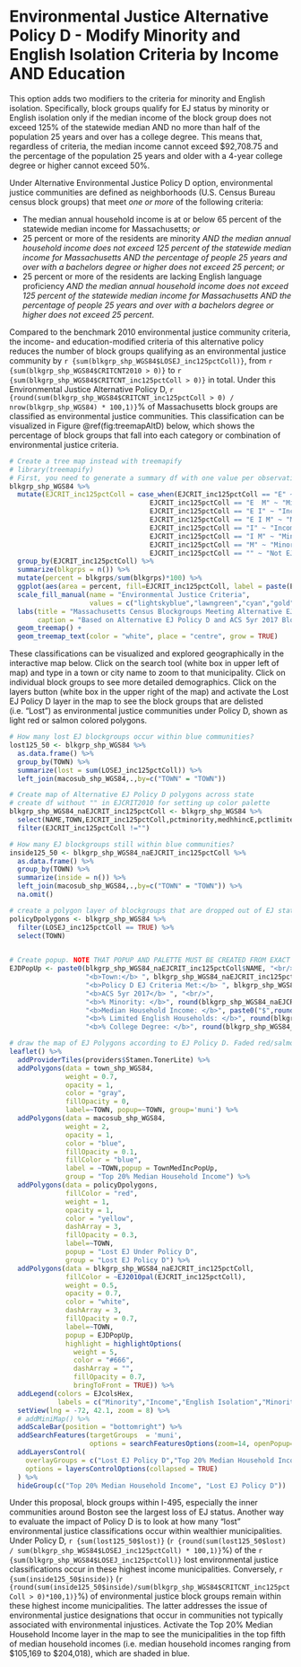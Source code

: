 # Environmental Justice Alternative Policy D - Modify Minority and English Isolation Criteria by Income AND Education

This option adds two modifiers to the criteria for minority and English isolation. Specifically, block groups qualify for EJ status by minority or English isolation only if the median income of the block group does not exceed 125% of the statewide median AND no more than half of the population 25 years and over has a college degree. This means that, regardless of criteria, the median income cannot exceed \$92,708.75 and the percentage of the population 25 years and older with a 4-year college degree or higher cannot exceed 50%. 

Under Alternative Environmental Justice Policy D option, environmental justice communities are defined as neighborhoods (U.S. Census Bureau census block groups) that meet *one or more* of the following criteria: 

* The median annual household income is at or below 65 percent of the statewide median income for Massachusetts; *or*
* 25 percent or more of the residents are minority *AND the median annual household income does not exceed 125 percent of the statewide median income for Massachusetts AND the percentage of people 25 years and over with a bachelors degree or higher does not exceed 25 percent*; *or*
* 25 percent or more of the residents are lacking English language proficiency *AND the median annual household income does not exceed 125 percent of the statewide median income for Massachusetts AND the percentage of people 25 years and over with a bachelors degree or higher does not exceed 25 percent*.

Compared to the benchmark 2010 environmental justice community criteria, the income- and education-modified criteria of this alternative policy reduces the number of block groups qualifying as an environmental justice community by `r {sum(blkgrp_shp_WGS84$LOSEJ_inc125pctColl)}`, from `r {sum(blkgrp_shp_WGS84$CRITCNT2010 > 0)}` to `r {sum(blkgrp_shp_WGS84$CRITCNT_inc125pctColl > 0)}` in total. Under this Environmental Justice Alternative Policy D, `r {round(sum(blkgrp_shp_WGS84$CRITCNT_inc125pctColl > 0) / nrow(blkgrp_shp_WGS84) * 100,1)}`% of Massachusetts block groups are classified as environmental justice communities. This classification can be visualized in Figure \@ref(fig:treemapAltD) below, which shows the percentage of block groups that fall into each category or combination of environmental justice criteria.

```r
# Create a tree map instead with treemapify
# library(treemapify)
# First, you need to generate a summary df with one value per observation or EJ criterion
blkgrp_shp_WGS84 %>% 
  mutate(EJCRIT_inc125pctColl = case_when(EJCRIT_inc125pctColl == "E" ~ "English Isolation",
                                   EJCRIT_inc125pctColl == "E  M" ~ "Minority and English Isolation", 
                                   EJCRIT_inc125pctColl == "E I" ~ "Income and English Isolation",
                                   EJCRIT_inc125pctColl == "E I M" ~ "Minority, Income, and English Isolation",
                                   EJCRIT_inc125pctColl == "I" ~ "Income",
                                   EJCRIT_inc125pctColl == "I M" ~ "Minority and Income",
                                   EJCRIT_inc125pctColl == "M" ~ "Minority",
                                   EJCRIT_inc125pctColl == "" ~ "Not EJ")) %>% 
  group_by(EJCRIT_inc125pctColl) %>% 
  summarize(blkgrps = n()) %>% 
  mutate(percent = blkgrps/sum(blkgrps)*100) %>% 
  ggplot(aes(area = percent, fill=EJCRIT_inc125pctColl, label = paste(EJCRIT_inc125pctColl,paste(round(percent,1),"%"),sep="\n"))) + 
  scale_fill_manual(name = "Environmental Justice Criteria", 
                    values = c("lightskyblue","lawngreen","cyan","gold","deeppink","darkgreen","navyblue","gray88")) +
  labs(title = "Massachusetts Census Blockgroups Meeting Alternative EJ Policy D Criteria",
       caption = "Based on Alternative EJ Policy D and ACS 5yr 2017 Blockgroup Estimates") +
  geom_treemap() + 
  geom_treemap_text(color = "white", place = "centre", grow = TRUE)
```

These classifications can be visualized and explored geographically in the interactive map below. Click on the search tool (white box in upper left of map) and type in a town or city name to zoom to that municipality. Click on individual block groups to see more detailed demographics. Click on the layers button (white box in the upper right of the map) and activate the Lost EJ Policy D layer in the map to see the block groups that are delisted (i.e. "Lost") as environmental justice communities under Policy D, shown as light red or salmon colored polygons. 

```r
# How many lost EJ blockgroups occur within blue communities?
lost125_50 <- blkgrp_shp_WGS84 %>% 
  as.data.frame() %>% 
  group_by(TOWN) %>% 
  summarize(lost = sum(LOSEJ_inc125pctColl)) %>% 
  left_join(macosub_shp_WGS84,.,by=c("TOWN" = "TOWN"))

# Create map of Alternative EJ Policy D polygons across state
# create df without "" in EJCRIT2010 for setting up color palette
blkgrp_shp_WGS84_naEJCRIT_inc125pctColl <- blkgrp_shp_WGS84 %>%
  select(NAME,TOWN,EJCRIT_inc125pctColl,pctminority,medhhincE,pctlimitenghh,pctCollege) %>% 
  filter(EJCRIT_inc125pctColl !="")

# How many EJ blockgroups still within blue communities?
inside125_50 <- blkgrp_shp_WGS84_naEJCRIT_inc125pctColl %>% 
  as.data.frame() %>% 
  group_by(TOWN) %>% 
  summarize(inside = n()) %>% 
  left_join(macosub_shp_WGS84,.,by=c("TOWN" = "TOWN")) %>% 
  na.omit()

# create a polygon layer of blockgroups that are dropped out of EJ status by criteria change
policyDpolygons <- blkgrp_shp_WGS84 %>% 
  filter(LOSEJ_inc125pctColl == TRUE) %>% 
  select(TOWN)
  

# Create popup. NOTE THAT POPUP AND PALETTE MUST BE CREATED FROM EXACT SAME DF AS USED IN leaflet() MAP. OTHERWISE, POPUPS WILL SHOW UP IN THE WRONG LOCATION!
EJDPopUp <- paste0(blkgrp_shp_WGS84_naEJCRIT_inc125pctColl$NAME, "<br/>",
                   "<b>Town:</b> ", blkgrp_shp_WGS84_naEJCRIT_inc125pctColl$TOWN, "<br/>",
                   "<b>Policy D EJ Criteria Met:</b> ", blkgrp_shp_WGS84_naEJCRIT_inc125pctColl$EJCRIT_inc125pctColl, "<br/>",
                   "<b>ACS 5yr 2017</b> ", "<br/>",
                   "<b>% Minority: </b>", round(blkgrp_shp_WGS84_naEJCRIT_inc125pctColl$pctminority,1),"<br/>",
                   "<b>Median Household Income: </b>", paste0("$",round(blkgrp_shp_WGS84_naEJCRIT_inc125pctColl$medhhincE)),"<br/>",
                   "<b>% Limited English Households: </b>", round(blkgrp_shp_WGS84_naEJCRIT_inc125pctColl$pctlimitenghh,1),"<br/>",
                   "<b>% College Degree: </b>", round(blkgrp_shp_WGS84_naEJCRIT_inc125pctColl$pctCollege,1))

# draw the map of EJ Polygons according to EJ Policy D. Faded red/salmong colored polygons represent blockgroups that lose EJ status when the income criteria modifies minority and English isolation. 
leaflet() %>% 
  addProviderTiles(providers$Stamen.TonerLite) %>% 
  addPolygons(data = town_shp_WGS84,
              weight = 0.7,
              opacity = 1,
              color = "gray",
              fillOpacity = 0,
              label=~TOWN, popup=~TOWN, group='muni') %>% 
  addPolygons(data = macosub_shp_WGS84,
              weight = 2,
              opacity = 1,
              color = "blue",
              fillOpacity = 0.1,
              fillColor = "blue",
              label = ~TOWN,popup = TownMedIncPopUp,
              group = "Top 20% Median Household Income") %>% 
  addPolygons(data = policyDpolygons,
              fillColor = "red",
              weight = 1,
              opacity = 1,
              color = "yellow",
              dashArray = 3,
              fillOpacity = 0.3,
              label=~TOWN,
              popup = "Lost EJ Under Policy D",
              group = "Lost EJ Policy D") %>% 
  addPolygons(data = blkgrp_shp_WGS84_naEJCRIT_inc125pctColl,
              fillColor = ~EJ2010pal(EJCRIT_inc125pctColl), 
              weight = 0.5,
              opacity = 0.7,
              color = "white",
              dashArray = 3,
              fillOpacity = 0.7,
              label=~TOWN, 
              popup = EJDPopUp,
              highlight = highlightOptions(
                weight = 5,
                color = "#666",
                dashArray = "",
                fillOpacity = 0.7,
                bringToFront = TRUE)) %>% 
  addLegend(colors = EJcolsHex, 
            labels = c("Minority","Income","English Isolation","Minority and Income","Minority and English Isolation","Income and English Isolation","Minority, Income, and English Isolation"), title = "Environmental Justice Populations", position = "bottomleft") %>% 
  setView(lng = -72, 42.1, zoom = 8) %>% 
  # addMiniMap() %>% 
  addScaleBar(position = "bottomright") %>% 
  addSearchFeatures(targetGroups  = 'muni', 
                    options = searchFeaturesOptions(zoom=14, openPopup=TRUE, hideMarkerOnCollapse=T)) %>% 
  addLayersControl(
    overlayGroups = c("Lost EJ Policy D","Top 20% Median Household Income"),
    options = layersControlOptions(collapsed = TRUE)
  ) %>% 
  hideGroup(c("Top 20% Median Household Income", "Lost EJ Policy D"))
```

Under this proposal, block groups within I-495, especially the inner communities around Boston see the largest loss of EJ status. Another way to evaluate the impact of Policy D is to look at how many "lost" environmental justice classifications occur within wealthier municipalities. Under Policy D, `r {sum(lost125_50$lost)}` (`r {round(sum(lost125_50$lost) / sum(blkgrp_shp_WGS84$LOSEJ_inc125pctColl) * 100,1)}`%) of the `r {sum(blkgrp_shp_WGS84$LOSEJ_inc125pctColl)}` lost environmental justice classifications occur in these highest income municipalities. Conversely, `r {sum(inside125_50$inside)}` (`r {round(sum(inside125_50$inside)/sum(blkgrp_shp_WGS84$CRITCNT_inc125pctColl > 0)*100,1)}`%) of environmental justice block groups remain within these highest income municipalities. The latter addresses the issue of environmental justice designations that occur in communities not typically associated with environmental injustices. Activate the Top 20% Median Household Income layer in the map to see the municipalities in the top fifth of median household incomes (i.e. median household incomes ranging from \$105,169 to \$204,018), which are shaded in blue. 
